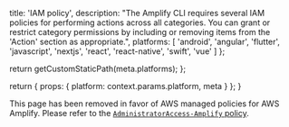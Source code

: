                   
  title: 'IAM policy',
  description: "The Amplify CLI requires several IAM policies for performing actions across all categories. You can grant or restrict category permissions by including or removing items from the 'Action' section as appropriate.",
  platforms: [
    'android',
    'angular',
    'flutter',
    'javascript',
    'nextjs',
    'react',
    'react-native',
    'swift',
    'vue'
  ]
};

  return getCustomStaticPath(meta.platforms);
};

  return {
    props: {
      platform: context.params.platform,
      meta
    }
  };
}
          

This page has been removed in favor of AWS managed policies for AWS Amplify. Please refer to the [`AdministratorAccess-Amplify` policy](https://docs.aws.amazon.com/amplify/latest/userguide/security-iam-awsmanpol.html#security-iam-awsmanpol-AdministratorAccess-Amplify).
